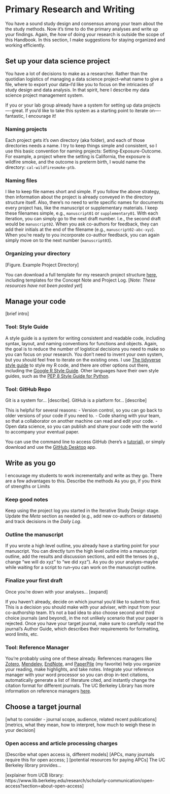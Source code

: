 # Primary Research and Writing

You have a sound study design and consensus among your team about the the study methods. Now it's time to do the primary analyses and write up your findings. Again, the *how* of doing your research is outside the scope of this Handbook. In this section, I make suggestions for staying organized and working efficiently.

## Set up your data science project

You have a lot of decisions to make as a researcher. Rather than the quotidian logistics of managing a data science project--what name to give a file, where to export your data--I'd like you to focus on the intricacies of study design and data analysis. In that spirit, here I describe my data science project management system.

If you or your lab group already have a system for setting up data projects—-great. If you'd like to take this system as a starting point to iterate on—-fantastic, I encourage it!

### Naming projects

Each project gets it's own directory (aka folder), and each of those directories needs a name. I try to keep things simple and consistent, so I use this basic convention for naming projects: Setting-Exposure-Outcome. For example, a project where the setting is California, the exposure is wildfire smoke, and the outcome is preterm birth, I would name the directory: `cal-wildfiresmoke-ptb`.

### Naming files

I like to keep file names short and simple. If you follow the above strategy, then information about the project is already conveyed in the directory structure itself. Also, there's no need to write specific names for documents every project has, like the manuscript or supplementary materials. I keep these filenames simple, e.g., `manuscript01` or `supplementary01`. With each iteration, you can simply go to the next draft number. I.e., the second draft would be `manuscript02`. When you ask co-authors for feedback, they can add their initials at the end of the filename (e.g., `manuscript02-abc-xyz`). When you're ready to you incorporate co-author feedback, you can again simply move on to the next number (`manuscript03`).

### Organizing your directory 

[Figure. Example Project Directory]

You can download a full template for my research project structure [here](), including templates for the Concept Note and Project Log. [*Note: These resources have not been posted yet*]

## Manage your code

[brief intro]

### Tool: Style Guide

A style guide is a system for writing consistent and readable code, including syntax, layout, and naming conventions for functions and objects. Again, the goal is to reduce the number of logistical decisions you need to make so you can focus on your research. You don't need to invent your own system, but you should feel free to iterate on the existing ones. I use [The tidyverse style guide](https://style.tidyverse.org/index.html){target="_blank"} to style my R code, and there are other options out there, including the [Google R Style Guide](https://google.github.io/styleguide/Rguide.html){target="_blank"}. Other languages have their own style guides, such as the [PEP 8 Style Guide for Python](https://peps.python.org/pep-0008/){target="_blank"}.

### Tool: GitHub Repo

Git is a system for... [describe]. GitHub is a platform for... [describe]

This is helpful for several reasons: 
- Version control, so you can go back to older versions of your code if you need to.
- Code sharing with your team, so that a collaborator on another machine can read and edit your code.
- Open data science, so you can publish and share your code with the world to accompany your eventual paper.

You can use the command line to access GitHub (here's a [tutorial]()), or simply download and use the [GitHub Desktop]() app.

## Write as you go

I encourage my students to work incrementally and write as they go. There are a few advantages to this. 
Describe the methods 
As you go, if you think of strengths or Limits
 
### Keep good notes

Keep using the project log you started in the Iterative Study Design stage. Update the *Meta* section as needed (e.g., add new co-authors or datasets) and track decisions in the *Daily Log*.

### Outline the manuscript

If you wrote a high level outline, you already have a starting point for your manuscript. You can directly turn the high level outline into a manuscript outline, add the results and discussion sections, and edit the tenses (e.g., change "we will do xyz" to "we did xyz"). As you do your analyes--maybe while waiting for a script to run--you can work on the manuscript outline.

### Finalize your first draft

Once you're down with your analyses... [expand]

If you haven't already, decide on which journal you'd like to submit to first. This is a decision you should make with your adviser, with input from your co-authorship team. It's not a bad idea to also choose second and third choice journals (and beyond), in the not unlikely scenario that your paper is rejected. Once you have your target journal, make sure to carefully read the journal's Author Guide, which describes their requirements for formatting, word limits, etc.

### Tool: Reference Manager

You're probably using one of these already. References managers like [Zotero](https://www.zotero.org/){target="_blank"}, [Mendeley](https://www.mendeley.com/){target="_blank"}, [EndNote](https://endnote.com/){target="_blank"}, and [PaperPile](https://paperpile.com/){target="_blank"} (my favorite) help you organize your reading, make highlights, and take notes. Integrate your reference manager with your word processor so you can drop in-text citations, automatically generate a list of literature cited, and instantly change the citation format for different journals. The UC Berkeley Library has more information on reference managers [here](https://guides.lib.berkeley.edu/publichealth/citations){target="_blank"}.


## Choose a target journal

[what to consider - journal scope, audience, related recent publications]
[metrics, what they mean, how to interpret, how much to weigh these in your decision]

### Open access and article processing charges

[Describe what open access is, different models]
[APCs, many journals require this for open access; ]
[potential resources for paying APCs] The UC Berkeley library provides...

[explainer from UCB library: https://www.lib.berkeley.edu/research/scholarly-communication/open-access?section=about-open-access]